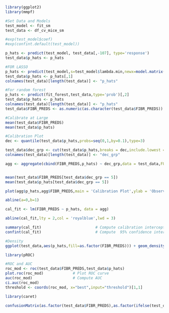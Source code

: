 ```r

library(ggplot2)
library(mmpf)

```

```r

#Set Data and Models
test_model <- fit_sm
test_data <- df_cv_mice_sm

#exp(test_model$coef)
#exp(confint.default(test_model))

```

```r

p_hats <- predict(test_model, test_data[,-107], type='response')
test_data$p_hats <- p_hats

```

```r

#FOR LASSO
p_hats <- predict(test_model,s=test_model$lambda.min,newx=model.matrix(fit_sm)[,-1],type="response")
test_data$p_hats <- p_hats[,1]
colnames(test_data)[length(test_data)] <- "p_hats"

```

```r

#For random forest
p_hats <- predict(fit_forest,test_data,type='prob')[,2]
test_data$p_hats <- p_hats
colnames(test_data)[length(test_data)] <- "p_hats"
test_data$FIBR_PREDS <- as.numeric(as.character(test_data$FIBR_PREDS))

```

```r

#Calibrate at Large
mean(test_data$FIBR_PREDS)
mean(test_data$p_hats)

```

```r

#Calibration Plot
dec <- quantile(test_data$p_hats,probs=seq(0,1,by=0.1),type=3)

test_data$dec_grp <- cut(test_data$p_hats,breaks = dec,include.lowest = T,labels = 1:10)
colnames(test_data)[length(test_data)] <- "dec_grp"

agg <- aggregate(cbind(FIBR_PREDS,p_hats) ~ dec_grp,data = test_data,FUN = 'mean')


mean(test_data$FIBR_PREDS[test_data$dec_grp == 5])
mean(test_data$p_hats[test_data$dec_grp == 5])

plot(agg$p_hats,agg$FIBR_PREDS,main = 'Calibration Plot',ylab = 'Observed Event Rate',xlab = 'Predicted Probabilities',pch = 19,col = 'orangered',cex = 2)

abline(a=0,b=1)

cal_fit <- lm(FIBR_PREDS ~ p_hats, data = agg)

abline(cal_fit,lty = 2,col = 'royalblue',lwd = 3)

summary(cal_fit)                        # Compute calibration intercept and slope
confint(cal_fit)                        # Compute  95% confidence intervals

```

```r

#Density
ggplot(test_data,aes(p_hats,fill=as.factor(FIBR_PREDS))) + geom_density(alpha = 0.2) + scale_fill_manual(values=c("orangered", "royalblue")) + xlab("Predicted Probability") + ylab("Densitry") + labs(fill = "Event (AFib Occurrence)") + theme_bw() + theme(panel.border = element_blank(), panel.grid.major = element_blank(),axis.line = element_line(colour = "black"))

```

```r

library(pROC)

#ROC and AUC
roc_mod <- roc(test_data$FIBR_PREDS,test_data$p_hats)
plot.roc(roc_mod)             # Plot ROC curve
auc(roc_mod)                  # Compute AUC
ci.auc(roc_mod)
threshold <- coords(roc_mod, x="best",input="threshold")[1,1]

```

```r

library(caret)

confusionMatrix(as.factor(test_data$FIBR_PREDS),as.factor(ifelse(test_data$p_hats > threshold,1,0)))

```